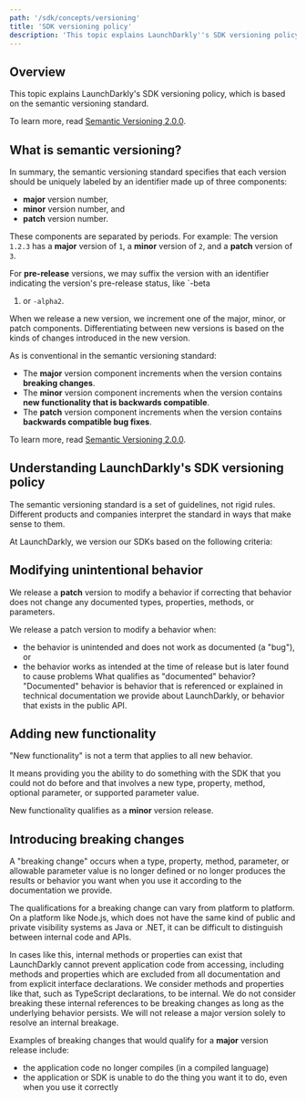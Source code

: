 ```yaml
---
path: '/sdk/concepts/versioning'
title: 'SDK versioning policy'
description: 'This topic explains LaunchDarkly''s SDK versioning policy, which is based on the semantic versioning standard.'
---
```


## Overview

This topic explains LaunchDarkly's SDK versioning policy, which is based on the semantic versioning standard.

To learn more, read [Semantic Versioning 2.0.0](http://semver.org/).

## What is semantic versioning?

In summary, the semantic versioning standard specifies that each version should be uniquely labeled by an identifier made up of three components:

- **major** version number,
- **minor** version number, and
- **patch** version number.

These components are separated by periods. For example: The version `1.2.3` has a **major** version of `1`, a **minor** version of `2`, and a **patch** version of `3`.

For **pre-release** versions, we may suffix the version with an identifier indicating the version's pre-release status, like `-beta

1. or `-alpha2`.

When we release a new version, we increment one of the major, minor, or patch components. Differentiating between new versions is based on the kinds of changes introduced in the new version.

As is conventional in the semantic versioning standard:

- The **major** version component increments when the version contains **breaking changes**.
- The **minor** version component increments when the version contains **new functionality that is backwards compatible**.
- The **patch** version component increments when the version contains **backwards compatible bug fixes**.

To learn more, read [Semantic Versioning 2.0.0](http://semver.org/).

## Understanding LaunchDarkly's SDK versioning policy

The semantic versioning standard is a set of guidelines, not rigid rules. Different products and companies interpret the standard in ways that make sense to them.

At LaunchDarkly, we version our SDKs based on the following criteria:

## Modifying unintentional behavior

We release a **patch** version to modify a behavior if correcting that behavior does not change any documented types, properties, methods, or parameters.

We release a patch version to modify a behavior when:

- the behavior is unintended and does not work as documented (a "bug"), or
- the behavior works as intended at the time of release but is later found to cause problems
  <Callout intent="info">
    <CalloutTitle>What qualifies as "documented" behavior?</CalloutTitle>
    <CalloutDescription>
      "Documented" behavior is behavior that is referenced or explained in technical documentation we provide about
      LaunchDarkly, or behavior that exists in the public API.
    </CalloutDescription>
  </Callout>

## Adding new functionality

"New functionality" is not a term that applies to all new behavior.

It means providing you the ability to do something with the SDK that you could not do before and that involves a new type, property, method, optional parameter, or supported parameter value.

New functionality qualifies as a **minor** version release.

## Introducing breaking changes

A "breaking change" occurs when a type, property, method, parameter, or allowable parameter value is no longer defined or no longer produces the results or behavior you want when you use it according to the documentation we provide.

The qualifications for a breaking change can vary from platform to platform. On a platform like Node.js, which does not have the same kind of public and private visibility systems as Java or .NET, it can be difficult to distinguish between internal code and APIs.

In cases like this, internal methods or properties can exist that LaunchDarkly cannot prevent application code from accessing, including methods and properties which are excluded from all documentation and from explicit interface declarations. We consider methods and properties like that, such as TypeScript declarations, to be internal. We do not consider breaking these internal references to be breaking changes as long as the underlying behavior persists. We will not release a major version solely to resolve an internal breakage.

Examples of breaking changes that would qualify for a **major** version release include:

- the application code no longer compiles (in a compiled language)
- the application or SDK is unable to do the thing you want it to do, even when you use it correctly
